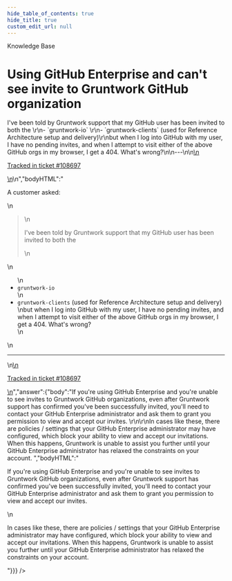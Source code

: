 ```yaml
---
hide_table_of_contents: true
hide_title: true
custom_edit_url: null
---
```



<head>
  <link rel="canonical" href="https://github.com/gruntwork-io/knowledge-base/discussions/443" />
</head>

<CenterLayout>
<span className="searchCategory">Knowledge Base</span>
<h1>Using GitHub Enterprise and can&apos;t see invite to Gruntwork GitHub organization</h1>
<GitHub discussion={{"id":"D_kwDOF8slf84APsSM","number":443,"author":{"login":"zackproser"},"title":"Using GitHub Enterprise and can't see invite to Gruntwork GitHub organization","body":"\nA customer asked: \r\n> I've been told by Gruntwork support that my GitHub user has been invited to both the \r\n-  `gruntwork-io` \r\n-  `gruntwork-clients` (used for Reference Architecture setup and delivery)\r\nbut when I log into GitHub with my user, I have no pending invites, and when I attempt to visit either of the above GitHub orgs in my browser, I get a 404. What's wrong?\n\n---\n\n<ins datetime=\"2022-06-01T17:21:29Z\">\n  <p><a href=\"https://support.gruntwork.io/hc/requests/108697\">Tracked in ticket #108697</a></p>\n</ins>\n","bodyHTML":"<p dir=\"auto\">A customer asked:</p>\n<blockquote>\n<p dir=\"auto\">I've been told by Gruntwork support that my GitHub user has been invited to both the</p>\n</blockquote>\n<ul dir=\"auto\">\n<li><code class=\"notranslate\">gruntwork-io</code></li>\n<li><code class=\"notranslate\">gruntwork-clients</code> (used for Reference Architecture setup and delivery)<br>\nbut when I log into GitHub with my user, I have no pending invites, and when I attempt to visit either of the above GitHub orgs in my browser, I get a 404. What's wrong?</li>\n</ul>\n<hr>\n<ins datetime=\"2022-06-01T17:21:29Z\">\n  <p dir=\"auto\"><a href=\"https://support.gruntwork.io/hc/requests/108697\" rel=\"nofollow\">Tracked in ticket #108697</a></p>\n</ins>","answer":{"body":"If you're using GitHub Enterprise and you're unable to see invites to Gruntwork GitHub organizations, even after Gruntwork support has confirmed you've been successfully invited, you'll need to contact your GitHub Enterprise administrator and ask them to grant you permission to view and accept our invites. \r\n\r\nIn cases like these, there are policies / settings that your GitHub Enterprise administrator may have configured, which block your ability to view and accept our invitations. When this happens, Gruntwork is unable to assist you further until your GitHub Enterprise administrator has relaxed the constraints on your account. ","bodyHTML":"<p dir=\"auto\">If you're using GitHub Enterprise and you're unable to see invites to Gruntwork GitHub organizations, even after Gruntwork support has confirmed you've been successfully invited, you'll need to contact your GitHub Enterprise administrator and ask them to grant you permission to view and accept our invites.</p>\n<p dir=\"auto\">In cases like these, there are policies / settings that your GitHub Enterprise administrator may have configured, which block your ability to view and accept our invitations. When this happens, Gruntwork is unable to assist you further until your GitHub Enterprise administrator has relaxed the constraints on your account.</p>"}}} />

</CenterLayout>
  

<!-- ##DOCS-SOURCER-START
{
  "sourcePlugin": "github-discussions",
  "hash": "04171ae364ce65508184d5859c1fa788"
}
##DOCS-SOURCER-END -->
